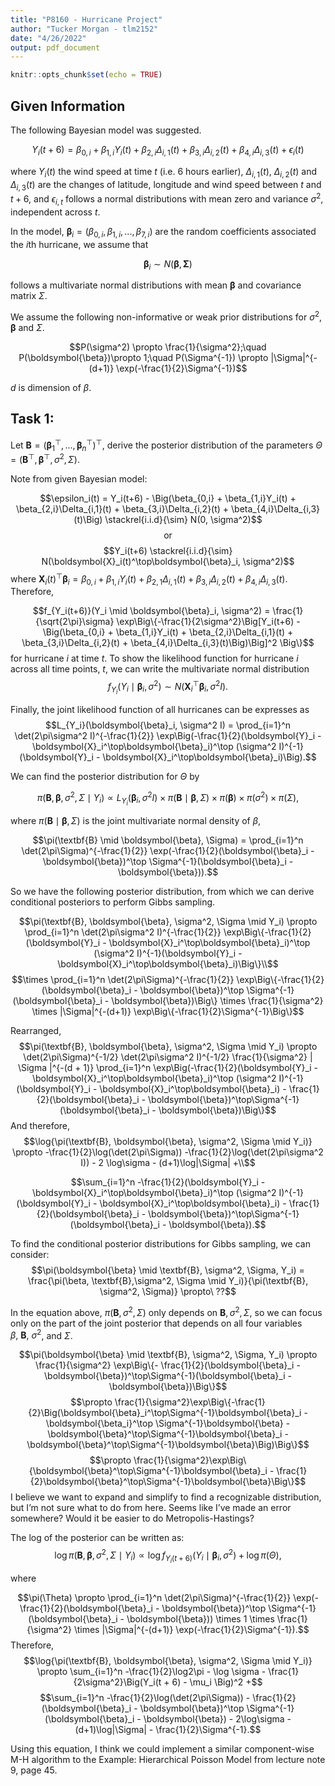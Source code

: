 ```yaml
---
title: "P8160 - Hurricane Project"
author: "Tucker Morgan - tlm2152"
date: "4/26/2022"
output: pdf_document
---
```


```r
knitr::opts_chunk$set(echo = TRUE)
```

## Given Information

The following Bayesian model was suggested.  

$$Y_{i}(t+6) =\beta_{0,i}+\beta_{1,i}Y_{i}(t) + \beta_{2,i}\Delta_{i,1}(t)+
\beta_{3,i}\Delta_{i,2}(t) +\beta_{4,i}\Delta_{i,3}(t)  + \epsilon_{i}(t)$$  

where $Y_{i}(t)$ the wind speed at time $t$ (i.e. 6 hours earlier),  $\Delta_{i,1}(t)$, $\Delta_{i,2}(t)$ and $\Delta_{i,3}(t)$ are the changes of latitude, longitude and wind speed between $t$ and $t+6$, and $\epsilon_{i,t}$ follows a  normal distributions with mean zero and variance $\sigma^2$, independent across $t$. 

In the model,  $\boldsymbol{\beta}_{i} =  (\beta_{0,i},\beta_{1,i},...,\beta_{7,i})$ are the random coefficients associated the $i$th hurricane, we assume that 

$$\boldsymbol{\beta}_{i} \sim N(\boldsymbol{\beta}, \boldsymbol{\Sigma})$$

follows a multivariate normal distributions with mean $\boldsymbol{\beta}$ and covariance matrix $\Sigma$.

We assume the following non-informative or weak prior distributions for $\sigma^2$, $\boldsymbol{\beta}$ and $\Sigma$.

$$P(\sigma^2) \propto \frac{1}{\sigma^2};\quad P(\boldsymbol{\beta})\propto 1;\quad P(\Sigma^{-1}) \propto 
|\Sigma|^{-(d+1)} \exp(-\frac{1}{2}\Sigma^{-1})$$

$d$ is dimension of $\beta$.

\newpage

## Task 1:
Let $\textbf{B} = (\boldsymbol{\beta}_1^\top,..., \boldsymbol{\beta}_n^\top)^\top$, derive the posterior distribution of the parameters $\Theta = (\textbf{B}^\top, \boldsymbol{\beta}^\top, \sigma^2, \Sigma)$.

Note from given Bayesian model:

$$\epsilon_i(t) = Y_i(t+6) - \Big(\beta_{0,i} + \beta_{1,i}Y_i(t) + \beta_{2,i}\Delta_{i,1}(t) + \beta_{3,i}\Delta_{i,2}(t) + \beta_{4,i}\Delta_{i,3}(t)\Big) \stackrel{i.i.d}{\sim} N(0, \sigma^2)$$
$$\text{or}$$
$$Y_i(t+6) \stackrel{i.i.d}{\sim} N(\boldsymbol{X}_i(t)^\top\boldsymbol{\beta}_i, \sigma^2)$$
where $\boldsymbol{X}_i(t)^\top\boldsymbol{\beta}_i = \beta_{0,i} + \beta_{1,i}Y_i(t) + \beta_{2,1}\Delta_{i,1}(t) + \beta_{3,i}\Delta_{i,2}(t) + \beta_{4,i}\Delta_{i,3}(t)$. Therefore,

$$f_{Y_i(t+6)}(Y_i \mid \boldsymbol{\beta}_i,  \sigma^2) = \frac{1}{\sqrt{2\pi}\sigma} \exp\Big\{-\frac{1}{2\sigma^2}\Big[Y_i(t+6) - \Big(\beta_{0,i} + \beta_{1,i}Y_i(t) + \beta_{2,i}\Delta_{i,1}(t) + \beta_{3,i}\Delta_{i,2}(t) + \beta_{4,i}\Delta_{i,3}(t)\Big)\Big]^2 \Big\}$$
for hurricane $i$ at time $t$. To show the likelihood function for hurricane $i$ across all time points, $t$, we can write the multivariate normal distribution
$$f_{Y_i}(Y_i \mid \boldsymbol{\beta}_i, \sigma^2) \sim N(\boldsymbol{X}_i^\top\boldsymbol{\beta}_i, \sigma^2 I).$$

Finally, the joint likelihood function of all hurricanes can be expresses as
$$L_{Y_i}(\boldsymbol{\beta}_i,  \sigma^2 I) = \prod_{i=1}^n \det(2\pi\sigma^2 I)^{-\frac{1}{2}} \exp\Big(-\frac{1}{2}(\boldsymbol{Y}_i - \boldsymbol{X}_i^\top\boldsymbol{\beta}_i)^\top (\sigma^2 I)^{-1}(\boldsymbol{Y}_i - \boldsymbol{X}_i^\top\boldsymbol{\beta}_i)\Big).$$

We can find the posterior distribution for $\Theta$ by

$$\pi(\textbf{B}, \boldsymbol{\beta}, \sigma^2, \Sigma \mid Y_i) \propto L_{Y_i}(\boldsymbol{\beta}_i,  \sigma^2 I) \times \pi(\textbf{B} \mid \boldsymbol{\beta}, \Sigma) \times \pi(\boldsymbol{\beta}) \times \pi(\sigma^2) \times \pi(\Sigma),$$

where $\pi(\textbf{B} \mid \boldsymbol{\beta},  \Sigma)$ is the joint multivariate normal density of $\beta$,

$$\pi(\textbf{B} \mid \boldsymbol{\beta},  \Sigma) = \prod_{i=1}^n \det(2\pi\Sigma)^{-\frac{1}{2}} \exp(-\frac{1}{2}(\boldsymbol{\beta}_i - \boldsymbol{\beta})^\top \Sigma^{-1}(\boldsymbol{\beta}_i - \boldsymbol{\beta})).$$

So we have the following posterior distribution, from which we can derive conditional posteriors to perform Gibbs sampling.

$$\pi(\textbf{B}, \boldsymbol{\beta}, \sigma^2, \Sigma \mid Y_i) \propto \prod_{i=1}^n \det(2\pi\sigma^2 I)^{-\frac{1}{2}} \exp\Big\{-\frac{1}{2}(\boldsymbol{Y}_i - \boldsymbol{X}_i^\top\boldsymbol{\beta}_i)^\top (\sigma^2 I)^{-1}(\boldsymbol{Y}_i - \boldsymbol{X}_i^\top\boldsymbol{\beta}_i)\Big\}\\$$
$$\times \prod_{i=1}^n \det(2\pi\Sigma)^{-\frac{1}{2}} \exp\Big\{-\frac{1}{2}(\boldsymbol{\beta}_i - \boldsymbol{\beta})^\top \Sigma^{-1}(\boldsymbol{\beta}_i - \boldsymbol{\beta})\Big\} \times \frac{1}{\sigma^2} \times |\Sigma|^{-(d+1)} \exp\Big\{-\frac{1}{2}\Sigma^{-1}\Big\}$$

Rearranged,
$$\pi(\textbf{B}, \boldsymbol{\beta}, \sigma^2, \Sigma \mid Y_i) \propto \det(2\pi\Sigma)^{-1/2} \det(2\pi\sigma^2 I)^{-1/2} \frac{1}{\sigma^2} | \Sigma |^{-(d + 1)} \prod_{i=1}^n \exp\Big(-\frac{1}{2}(\boldsymbol{Y}_i - \boldsymbol{X}_i^\top\boldsymbol{\beta}_i)^\top (\sigma^2 I)^{-1}(\boldsymbol{Y}_i - \boldsymbol{X}_i^\top\boldsymbol{\beta}_i) - \frac{1}{2}(\boldsymbol{\beta}_i - \boldsymbol{\beta})^\top\Sigma^{-1}(\boldsymbol{\beta}_i - \boldsymbol{\beta})\Big\}$$
And therefore,
$$\log{\pi(\textbf{B}, \boldsymbol{\beta}, \sigma^2, \Sigma \mid Y_i)} \propto -\frac{1}{2}\log(\det(2\pi\Sigma)) -\frac{1}{2}\log(\det(2\pi\sigma^2 I)) - 2 \log\sigma - (d+1)\log|\Sigma| +\\$$

$$\sum_{i=1}^n -\frac{1}{2}(\boldsymbol{Y}_i - \boldsymbol{X}_i^\top\boldsymbol{\beta}_i)^\top (\sigma^2 I)^{-1}(\boldsymbol{Y}_i - \boldsymbol{X}_i^\top\boldsymbol{\beta}_i) - \frac{1}{2}(\boldsymbol{\beta}_i - \boldsymbol{\beta})^\top\Sigma^{-1}(\boldsymbol{\beta}_i - \boldsymbol{\beta}).$$


To find the conditional posterior distributions for Gibbs sampling, we can consider:
$$\pi(\boldsymbol{\beta} \mid \textbf{B}, \sigma^2, \Sigma, Y_i) = \frac{\pi(\beta, \textbf{B},\sigma^2, \Sigma \mid Y_i)}{\pi(\textbf{B}, \sigma^2, \Sigma)} \propto\ ??$$

In the equation above, $\pi(\textbf{B}, \sigma^2, \Sigma)$ only depends on $\textbf{B}, \sigma^2, \Sigma$, so we can focus only on the part of the joint posterior that depends on all four variables $\beta,\ \textbf{B},\ \sigma^2$, and $\Sigma$.

$$\pi(\boldsymbol{\beta} \mid \textbf{B}, \sigma^2, \Sigma, Y_i) \propto \frac{1}{\sigma^2} \exp\Big\{- \frac{1}{2}(\boldsymbol{\beta}_i - \boldsymbol{\beta})^\top\Sigma^{-1}(\boldsymbol{\beta}_i - \boldsymbol{\beta})\Big\}$$
$$\propto \frac{1}{\sigma^2}\exp\Big\{-\frac{1}{2}\Big(\boldsymbol{\beta}_i^\top\Sigma^{-1}\boldsymbol{\beta}_i - \boldsymbol{\beta_i}^\top \Sigma^{-1}\boldsymbol{\beta} - \boldsymbol{\beta}^\top\Sigma^{-1}\boldsymbol{\beta}_i - \boldsymbol{\beta}^\top\Sigma^{-1}\boldsymbol{\beta}\Big)\Big\}$$
$$\propto \frac{1}{\sigma^2}\exp\Big\{\boldsymbol{\beta}^\top\Sigma^{-1}\boldsymbol{\beta}_i - \frac{1}{2}\boldsymbol{\beta}^\top\Sigma^{-1}\boldsymbol{\beta}\Big\}$$
I believe we want to expand and simplify to find a recognizable distribution, but I'm not sure what to do from here. Seems like I've made an error somewhere? Would it be easier to do Metropolis-Hastings?

\newpage

The log of the posterior can be written as:
$$\log{\pi(\textbf{B}, \boldsymbol{\beta}, \sigma^2, \Sigma \mid Y_i)} \propto \log f_{Y_i(t + 6)}(Y_i \mid \boldsymbol{\beta}_i, \sigma^2) + \log \pi(\Theta),$$

where

$$\pi(\Theta) \propto \prod_{i=1}^n \det(2\pi\Sigma)^{-\frac{1}{2}} \exp(-\frac{1}{2}(\boldsymbol{\beta}_i - \boldsymbol{\beta})^\top \Sigma^{-1}(\boldsymbol{\beta}_i - \boldsymbol{\beta})) \times 1 \times \frac{1}{\sigma^2} \times |\Sigma|^{-(d+1)} \exp(-\frac{1}{2}\Sigma^{-1}).$$
Therefore,
$$\log{\pi(\textbf{B}, \boldsymbol{\beta}, \sigma^2, \Sigma \mid Y_i)} \propto \sum_{i=1}^n -\frac{1}{2}\log2\pi - \log \sigma - \frac{1}{2\sigma^2}\Big(Y_i(t + 6) - \mu_i \Big)^2 +$$
$$\sum_{i=1}^n -\frac{1}{2}\log(\det(2\pi\Sigma)) - \frac{1}{2}(\boldsymbol{\beta}_i - \boldsymbol{\beta})^\top \Sigma^{-1}(\boldsymbol{\beta}_i - \boldsymbol{\beta}) - 2\log\sigma - (d+1)\log|\Sigma| - \frac{1}{2}\Sigma^{-1}.$$

Using this equation, I think we could implement a similar component-wise M-H algorithm to the Example: Hierarchical Poisson Model from lecture note 9, page 45.